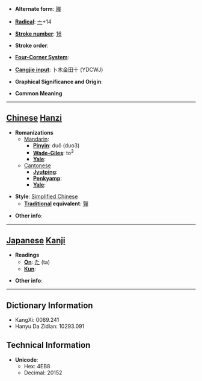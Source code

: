 * '''Alternate form''': [[嚲]]

* '''[[Wiktionary:Chinese radical index| Radical]]''': [[Wiktionary:Chinese radical index 亠|亠]]+14

* '''[[Wiktionary:Chinese total strokes index|Stroke number]]''': [[Wiktionary:Chinese total strokes index 16|16]]

* '''Stroke order''': 

* '''[[Wiktionary:Chinese four corner index|Four-Corner System]]''': 

* '''[[Wiktionary:Chinese Cangjie index|Cangjie input]]''': 卜木金田十 (YDCWJ)

* '''Graphical Significance and Origin''': 

* '''Common Meaning'''

----

== [[Chinese]] [[Hanzi]] ==

* '''Romanizations'''
** [[Mandarin]]:
*** '''[[Pinyin]]''': duǒ (duo3)
*** '''[[Wade-Giles]]''': to<sup>3</sup>
*** '''[[Yale]]''': 
**[[Cantonese]]
***'''[[Jyutping]]''':
***'''[[Penkyamp]]''': 
***'''[[Yale]]''': 

* '''Style''': [[Simplified Chinese]] 
** '''[[Traditional Chinese|Traditional]] equivalent''': [[嚲]]

* '''Other info''': 

----

== [[Japanese]] [[Kanji]] ==

* '''Readings'''
** '''[[On]]''': [[た]] (ta)
** '''[[Kun]]''': 

* '''Other info''':  

----

== Dictionary Information ==

* KangXi: 0089.241
* Hanyu Da Zidian: 10293.091

== Technical Information ==

* '''Unicode''':
** Hex: 4EB8
** Decimal: 20152